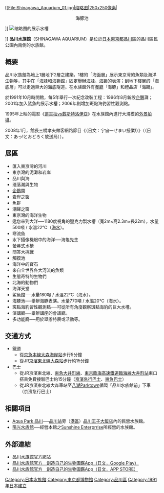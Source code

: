 {{水族館
|name=品川水族館<br />しながわ水族館<br />SHINAGAWA AQUARIUM
|image=[[File:Sinagawa_Aquarium.jpg|300px]]
|official_name=
|ar_called=
|former=
|major=綜合
|main=品川區
|members=株式會社Sunshine Enterprrise
|date_opened=1991年10月
|location=[[東京都|東京都]][[品川區|品川區]][[勝島|勝島]]3-2-1
|coordinates={{coord|35|35|18.5|N|139|44|15|E|region:JP_type:landmark|display=inline,title}}
}}
[[File:Shinagawa_Aquarium_01.jpg|缩略图|250x250像素|<div style="text-align:center;">海豚池<br>
</div>]]
[[File:Shinagawa_Aquarium_02.jpg|缩略图]]的展示水槽</div>]]
'''品川水族館'''（SHINAGAWA AQUARIUM）是位於[[日本|日本]][[東京都|東京都]][[品川區|品川區]]的品川區民公園內南側的水族館。

== 概要 ==
品川水族館為地上1層地下2層之建築。1樓的「海面層」展示東京灣的魚類及海洋生物等，其中在「海豚和海獅館」固定舉辦[[海豚|海豚]]、[[海獅|海獅]]的表演；到地下樓層的「海底層」可以走過巨大的海底隧道。在水族館外有[[餐廳|餐廳]]「海豚」和禮品店「海鷗」。

於1991年10月時開館，每5年舉行一次紀念改裝工程：1996年8月新設[[企鵝|企鵝]]灘；2001年加入鯊魚的展示水槽；2006年則增加斑點海豹習性觀測點。

1995年上映的電影《[[哥吉拉vs戴斯特洛伊亞|哥吉拉vs戴斯特洛伊亞]]》在水族館內進行大規模的[[外景拍攝|外景拍攝]]。

2008年1月，館長三橋孝夫做客網路節目《{{Link-ja|宇宙第一窄課！|宇宙一せまい授業!}}（日文：宇宙一せまい授業!）》（{{Link-ja|啊！嚇一跳電視台|あっ!とおどろく放送局}}（日文：あっ!とおどろく放送局））。

== 展區 ==
* 匯入東京灣的河川
* 東京灣的泥灘和岩岸
* 品川與海
* 漲落潮與生物
* [[企鵝|企鵝]]園
* 岩岸之窗
* 魚群
* 潮聲之窗
* 東京灣的海洋生物
* 邀您來到大洋──1180度視角的壓克力製水槽（寬2m×高2.3m×長22m），水量500噸 / 水溫22℃（[[海水|海水]]）。
* 寒流魚
* 水下攝像機眼中的海洋──海龜先生
* 螢幕式水槽
* 問答大挑戰
* 觸摸池
* 海洋中的寶石
* 來自全世界各大河流的魚類
* 生態奇特的生物們
* 北海的動物們
* 海洋天堂
* 鯊魚館──水量180噸 / 水溫22℃（海水）。
* 海豚池──舉辦海豚表演。水量770噸 / 水溫20℃（海水）。
* 斑點海豹習性觀測點──可從所有角度觀察斑點海豹的巨大水槽。
* 演講廳──舉辦講座的會議廳。
* 多功能廳──用於舉辦特展或活動等。

== 交通方式 ==
* 鐵道
** 從[[京急本線|京急本線]][[大森海岸車站|大森海岸站]]步行5分鐘
** 從JR[[京濱東北線|京濱東北線]][[大森車站_(東京都)|大森站]]步行約15分鐘
* 巴士
** 從JR京濱東北線、[[東急大井町線|東急大井町線]]、[[臨海線_(東京臨海高速鐵道)|東京臨海高速鐵道臨海線]][[大井町車站|大井町站]]東口搭乘免費接駁巴士約15分鐘（[[京濱急行巴士|京濱急行巴士]]、[[東急巴士|東急巴士]]）
** 從JR京濱東北線大森車站至[[八潮_(品川區)|八潮Parktown]]循環「品川水族館前」下車（京濱急行巴士）

== 相關項目 ==
*[http://www.aqua-park.jp/aqua/tw/ Aqua Park 品川]{{Wayback|url=http://www.aqua-park.jp/aqua/tw/ |date=20201130105804 }}──[[品川站|品川站]]旁（[[港區_(東京都)|港區]]）[http://www.princehotels.com/shinagawa/zh-tw/ 品川王子大飯店]{{Wayback|url=http://www.princehotels.com/shinagawa/zh-tw/ |date=20190901053434 }}內的民營水族館。
* [https://web.archive.org/web/20160807113555/http://www.sunshinecity.co.jp/chinese_t/ 陽光水族館]──經營本館之[http://www.sunshine-ep.co.jp/ Sunshine Enterprrise]{{Wayback|url=http://www.sunshine-ep.co.jp/ |date=20201023060933 }}所經營的水族館。

== 外部連結 ==
* [https://www.aquarium.gr.jp/ 品川水族館官方網站] {{Wayback|url=https://www.aquarium.gr.jp/ |date=20210701124813 }}
* [https://play.google.com/store/apps/details?id=jp.co.sobal.android.shinasui&hl=zh_TW 品川水族館官方　創造自己的生物圖鑑App（日文，Google Play）] {{Wayback|url=https://play.google.com/store/apps/details?id=jp.co.sobal.android.shinasui&hl=zh_TW |date=20161025145448 }} 
* [https://itunes.apple.com/dk/app/shinagawa-shui-zu-guan-sheng/id1129670917 品川水族館官方　創造自己的生物圖鑑App（日文，APP STORE）] {{Wayback|url=https://itunes.apple.com/dk/app/shinagawa-shui-zu-guan-sheng/id1129670917 |date=20160911025539 }} 

{{DEFAULTSORT:Shinagawa Suizokukan}}
[[Category:日本水族館|Category:日本水族館]]
[[Category:東京都博物館|Category:東京都博物館]]
[[Category:品川區|Category:品川區]]
[[Category:1991年日本建立|Category:1991年日本建立]]